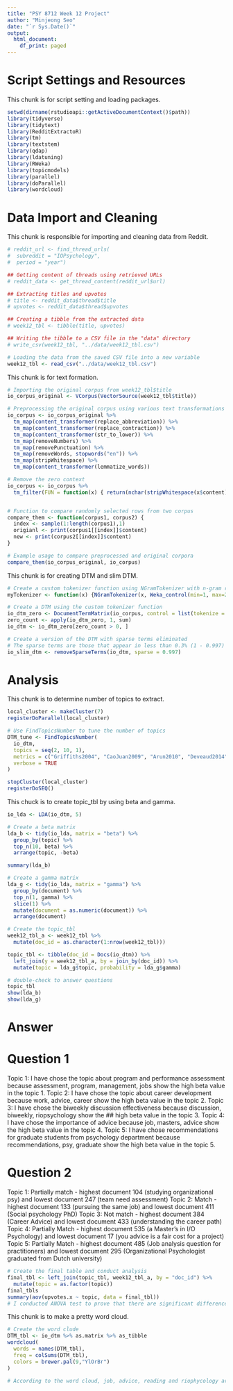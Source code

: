 ```yaml
---
title: "PSY 8712 Week 12 Project"
author: "Minjeong Seo"
date: "`r Sys.Date()`"
output: 
  html_document:
    df_print: paged
---
```


# **Script Settings and Resources**
This chunk is for script setting and loading packages.
```r
setwd(dirname(rstudioapi::getActiveDocumentContext()$path))
library(tidyverse)
library(tidytext)
library(RedditExtractoR)
library(tm)
library(textstem)
library(qdap)
library(ldatuning)
library(RWeka)
library(topicmodels)
library(parallel)
library(doParallel)
library(wordcloud)
```

# **Data Import and Cleaning**
This chunk is responsible for importing and cleaning data from Reddit. 
```r
# reddit_url <- find_thread_urls(
#  subreddit = "IOPsychology",
#  period = "year")

## Getting content of threads using retrieved URLs
# reddit_data <- get_thread_content(reddit_url$url)

## Extracting titles and upvotes 
# title <- reddit_data$thread$title
# upvotes <- reddit_data$thread$upvotes

## Creating a tibble from the extracted data
# week12_tbl <- tibble(title, upvotes)

## Writing the tibble to a CSV file in the "data" directory
# write_csv(week12_tbl, "../data/week12_tbl.csv")

# Loading the data from the saved CSV file into a new variable
week12_tbl <- read_csv("../data/week12_tbl.csv")
```

This chunk is for text formation. 
```r
# Importing the original corpus from week12_tbl$title
io_corpus_original <- VCorpus(VectorSource(week12_tbl$title))

# Preprocessing the original corpus using various text transformations
io_corpus <- io_corpus_original %>%
  tm_map(content_transformer(replace_abbreviation)) %>%
  tm_map(content_transformer(replace_contraction)) %>%
  tm_map(content_transformer(str_to_lower)) %>%
  tm_map(removeNumbers) %>%
  tm_map(removePunctuation) %>%
  tm_map(removeWords, stopwords("en")) %>%
  tm_map(stripWhitespace) %>%
  tm_map(content_transformer(lemmatize_words))

# Remove the zero context
io_corpus <- io_corpus %>%
  tm_filter(FUN = function(x) { return(nchar(stripWhitespace(x$content)[[1]]) > 0) })


# Function to compare randomly selected rows from two corpus
compare_them <- function(corpus1, corpus2) {
  index <- sample(1:length(corpus1),1)
  origianl <- print(corpus1[[index]]$content)
  new <- print(corpus2[[index]]$content)
}

# Example usage to compare preprocessed and original corpora
compare_them(io_corpus_original, io_corpus)
```

This chunk is for creating DTM and slim DTM.
```r
# Create a custom tokenizer function using NGramTokenizer with n-gram range 1:2
myTokenizer <- function(x) {NGramTokenizer(x, Weka_control(min=1, max=2))}

# Create a DTM using the custom tokenizer function
io_dtm_zero <- DocumentTermMatrix(io_corpus, control = list(tokenize = myTokenizer))
zero_count <- apply(io_dtm_zero, 1, sum)
io_dtm <- io_dtm_zero[zero_count > 0, ]

# Create a version of the DTM with sparse terms eliminated
# The sparse terms are those that appear in less than 0.3% (1 - 0.997) of the documents
io_slim_dtm <- removeSparseTerms(io_dtm, sparse = 0.997)
```

# **Analysis**
This chunk is to determine number of topics to extract.
```r
local_cluster <- makeCluster(7)
registerDoParallel(local_cluster)

# Use FindTopicsNumber to tune the number of topics
DTM_tune <- FindTopicsNumber(
  io_dtm,
  topics = seq(2, 10, 1),
  metrics = c("Griffiths2004", "CaoJuan2009", "Arun2010", "Deveaud2014"),
  verbose = TRUE
)

stopCluster(local_cluster)
registerDoSEQ()
```

This chuck is to create topic_tbl by using beta and gamma.
```r
io_lda <- LDA(io_dtm, 5)

# Create a beta matrix
lda_b <- tidy(io_lda, matrix = "beta") %>%
  group_by(topic) %>%
  top_n(10, beta) %>%
  arrange(topic, -beta)

summary(lda_b)

# Create a gamma matrix
lda_g <- tidy(io_lda, matrix = "gamma") %>%
  group_by(document) %>%
  top_n(1, gamma) %>%
  slice(1) %>%
  mutate(document = as.numeric(document)) %>%
  arrange(document)

# Create the topic_tbl
week12_tbl_a <- week12_tbl %>%
  mutate(doc_id = as.character(1:nrow(week12_tbl)))

topic_tbl <- tibble(doc_id = Docs(io_dtm)) %>%
  left_join(y = week12_tbl_a, by = join_by(doc_id)) %>%
  mutate(topic = lda_g$topic, probability = lda_g$gamma)

# double-check to answer questions
topic_tbl
show(lda_b)
show(lda_g)
```

# **Answer**
# Question 1
Topic 1: I have chose the topic about program and performance assessment because assessment, program, management, jobs show the high beta value in the topic 1. 
Topic 2: I have chose the topic about career development because work, advice, career show the high beta value in the topic 2. 
Topic 3: I have chose the biweekly discussion effectiveness because discussion, biweekly, riopsychology show the ## high beta value in the topic 3. 
Topic 4: I have chose the importance of advice because job, masters, advice show the high beta value in the topic 4.
Topic 5: I have chose recommendations for graduate students from psychology department because recommendations, psy, graduate  show the high beta value in the topic 5.

# Question 2
Topic 1: Partially match - highest document 104 (studying organizational psy) and lowest document 247 (team need assessment)
Topic 2: Match - highest document 133 (pursuing the same job) and lowest document 411 (Social psychology PhD)
Topic 3: Not match - highest document 384 (Career Advice) and lowest document 433 (understanding the career path)
Topic 4: Partially Match - highest document 535 (a Master's in I/O Psychology) and lowest document 17 (you advice is a fair cost for a project)
Topic 5: Partially Match - highest document 485 (Job analysis question for practitioners) and lowest document 295 (Organizational Psychologist graduated from Dutch university)

```r
# Create the final table and conduct analysis
final_tbl <- left_join(topic_tbl, week12_tbl_a, by = "doc_id") %>%
  mutate(topic = as.factor(topic))
final_tbls
summary(aov(upvotes.x ~ topic, data = final_tbl))
# I conducted ANOVA test to prove that there are significant differences in upvotes by topics. However, the p-vale is .051, which means there are no differences.
```

This chunk is to make a pretty word cloud.
```r
# Create the word clude
DTM_tbl <- io_dtm %>% as.matrix %>% as_tibble
wordcloud(
  words = names(DTM_tbl),
  freq = colSums(DTM_tbl),
  colors = brewer.pal(9,"YlOrBr")
)

# According to the word cloud, job, advice, reading and riophycology are bigger than other words. It means those three words are play a important role in the tokens and research.
```